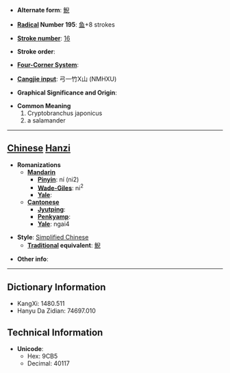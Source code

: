* '''Alternate form''': [[鯢]]

* '''[[Wiktionary:Chinese radical index| Radical]] Number 195''': [[Wiktionary:Chinese radical index 鱼|鱼]]+8 strokes

* '''[[Wiktionary:Chinese total strokes index|Stroke number]]''': [[Wiktionary:Chinese total strokes index 16|16]]

* '''Stroke order''': 

* '''[[Wiktionary:Chinese four corner index|Four-Corner System]]''': 

* '''[[Wiktionary:Chinese Cangjie index|Cangjie input]]''': 弓一竹X山 (NMHXU)

* '''Graphical Significance and Origin''': 

* '''Common Meaning'''
*#Cryptobranchus japonicus
*# a salamander


----

== [[Chinese]] [[Hanzi]] ==

* '''Romanizations'''
** '''[[Mandarin]]'''
*** '''[[Pinyin]]''': ní (ni2)
*** '''[[Wade-Giles]]''': ni<sup>2</sup>
*** '''[[Yale]]''': 
** '''[[Cantonese]]'''
*** '''[[Jyutping]]''':
*** '''[[Penkyamp]]''': 
*** '''[[Yale]]''': ngai4

* '''Style''': [[Simplified Chinese]] 
** '''[[Traditional Chinese|Traditional]] equivalent''': [[鯢]]

* '''Other info''': 

----

== Dictionary Information ==

* KangXi: 1480.511
* Hanyu Da Zidian: 74697.010

== Technical Information ==

* '''Unicode''':
** Hex: 9CB5
** Decimal: 40117